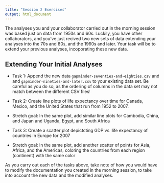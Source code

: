 ```yaml
---
title: "Session 2 Exercises"
output: html_document
---
```


The analyses you and your collaborator carried out in the morning session was based just on data from 1950s and 60s.  Luckily, you have other collaborators, and you've just recived two new sets of data extending your analyses into the 70s and 80s, and the 1990s and later.  Your task will be to extend your previous analyses, incoporating these new data.

## Extending Your Initial Analyses 

* Task 1: Append the new data `gapminder-seventies-and-eighties.csv` and and `gapminder-nineties-and-later.csv` to your existing data set.  Be careful as you do so, as the ordering of columns in the data set may not match between the different CSV files!


* Task 2:  Create line plots of life expectancy over time for Canada, Mexico, and the United States that run from 1952 to 2007.
- Stretch goal:  In the same plot, add similar line plots for Cambodia, China, and Japan and Uganda, Egypt, and South Africa

* Task 3: Create a scatter plot depictcting GDP vs. life expectancy of countries in Europe for 2007
- Stretch goal: In the same plot, add another scatter of points for Asia, Africa, and the Americas, coloring the countries from each region (continent) with the same color

As you carry out each of the tasks above, take note of how you would have to modify the documentation you created in the morning session, to take into account the new data and the modified analyses.





